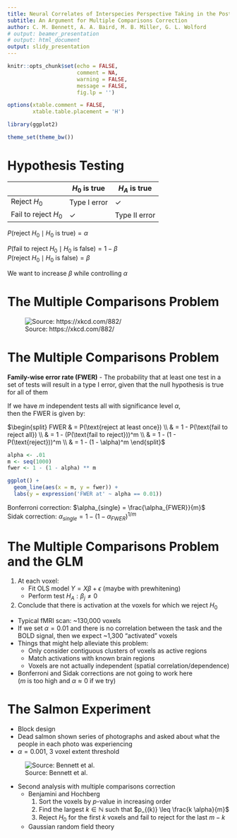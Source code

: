 ```yaml
---
title: Neural Correlates of Interspecies Perspective Taking in the Post-Mortem Atlantic Salmon
subtitle: An Argument for Multiple Comparisons Correction
author: C. M. Bennett, A. A. Baird, M. B. Miller, G. L. Wolford
# output: beamer_presentation
# output: html_document
output: slidy_presentation
---
```


```r
knitr::opts_chunk$set(echo = FALSE, 
                      comment = NA, 
                      warning = FALSE, 
                      message = FALSE,
                      fig.lp = '')

options(xtable.comment = FALSE, 
        xtable.table.placement = 'H')

library(ggplot2)

theme_set(theme_bw())
```

# Hypothesis Testing

|                      | $H_0$ is true | $H_A$ is true
|----------------------|---------------|---------------
| Reject $H_0$         | Type I error  | $\checkmark$
| Fail to reject $H_0$ | $\checkmark$  | Type II error


$P(\text{reject } H_0 \mid H_0 \text{ is true}) = \alpha$

$P(\text{fail to reject } H_0 \mid H_0 \text{ is false}) = 1 - \beta$  
$P(\text{reject } H_0 \mid H_0 \text{ is false}) = \beta$

We want to increase $\beta$ while controlling $\alpha$

# The Multiple Comparisons Problem

![Source: https://xkcd.com/882/](https://imgs.xkcd.com/comics/significant.png)

# The Multiple Comparisons Problem

**Family-wise error rate (FWER)** - The probability that at least one test 
in a set of tests will result in a type I error, given that the null hypothesis 
is true for all of them

If we have $m$ independent tests all with significance level $\alpha$,  
then the FWER is given by:

$\begin{split}
  FWER & = P(\text{reject at least once}) \\
  & = 1 - P(\text{fail to reject all}) \\ 
  & = 1 - (P(\text{fail to reject}))^m \\
  & = 1 - (1 - P(\text{reject}))^m \\
  & = 1 - (1 - \alpha)^m
\end{split}$

```r
alpha <- .01
m <- seq(1000)
fwer <- 1 - (1 - alpha) ** m

ggplot() + 
  geom_line(aes(x = m, y = fwer)) + 
  labs(y = expression('FWER at' ~ alpha == 0.01))
```

Bonferroni correction: $\alpha_{single} = \frac{\alpha_{FWER}}{m}$  
Sidak correction: $\alpha_{single} = 1 - (1 - \alpha_{FWER})^{1/m}$

# The Multiple Comparisons Problem and the GLM 

1. At each voxel: 
    * Fit OLS model $Y = X \beta + \epsilon$ (maybe with prewhitening)
    * Perform test $H_A: \beta_j \neq 0$
2. Conclude that there is activation at the voxels for which we reject $H_0$

* Typical fMRI scan: ~130,000 voxels  
* If we set $\alpha = 0.01$ and there is no correlation between the task and 
the BOLD signal, then we expect ~1,300 "activated" voxels
* Things that might help alleviate this problem:
    * Only consider contiguous clusters of voxels as active regions
    * Match activations with known brain regions
    * Voxels are not actually independent (spatial correlation/dependence)
* Bonferroni and Sidak corrections are not going to work here  
($m$ is too high and $\alpha \approx 0$ if we try)

# The Salmon Experiment

* Block design
* Dead salmon shown series of photographs and asked about what the people in 
each photo was experiencing
* $\alpha = 0.001$, 3 voxel extent threshold

![Source: Bennett et al.](dead-salmon.png)

* Second analysis with multiple comparisons correction
    * Benjamini and Hochberg
        1. Sort the voxels by $p$-value in increasing order
        2. Find the largest $k \in \mathbb{N}$ such that 
        $p_{(k)} \leq \frac{k \alpha}{m}$
        3. Reject $H_0$ for the first $k$ voxels and fail to reject for the 
        last $m - k$
    * Gaussian random field theory